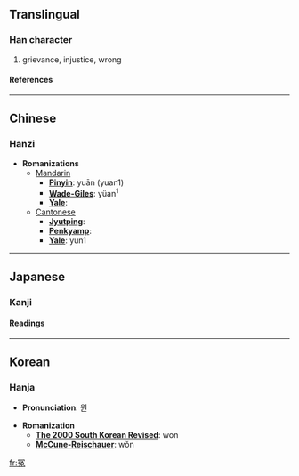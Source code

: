 {{see|寃}}

==Translingual==
===Han character===
{{Han char|rad=冖|as=08|sn=10|four=3741<sub>3</sub>|canj=月弓日戈 (BNAI)}}
# grievance, injustice, wrong
====References====
{{Han ref|kx=0130.270|dkj=01587|dj=0293.070|hdz=10305.010|uh=51A4|ud=20900|bh=ADDE|bd=44510}}
----

==Chinese==
===Hanzi===


* '''Romanizations'''
** [[Mandarin]]
*** '''[[Pinyin]]''': yuān (yuan1)
*** '''[[Wade-Giles]]''': yüan<sup>1</sup>
*** '''[[Yale]]''': 
**[[Cantonese]]
***'''[[Jyutping]]''':
***'''[[Penkyamp]]''': 
***'''[[Yale]]''': yun1


----
==Japanese==
===Kanji===
{{ja-kanji|grade=|rs=冖08}}
====Readings====
{{ja-readings|on=[[えん]] (en)|kun=[[かがむ]] (kagamu), [[ぬれぎぬ]] (nureginu)}}


----
==Korean==
===Hanja===

* '''Pronunciation''': 원

* '''Romanization'''
** '''[[The 2000 South Korean Revised Romanization|The 2000 South Korean Revised]]''': won
** '''[[McCune-Reischauer]]''': wŏn


[[fr:冤]]